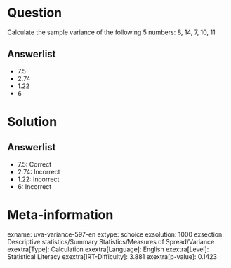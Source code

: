 Question
========

Calculate the sample variance of the following 5 numbers: 8, 14, 7, 10, 11

Answerlist
----------

* 7.5
* 2.74
* 1.22
* 6

Solution
========

Answerlist
----------

* 7.5: Correct
* 2.74: Incorrect
* 1.22: Incorrect
* 6: Incorrect

Meta-information
================
exname: uva-variance-597-en
extype: schoice
exsolution: 1000
exsection: Descriptive statistics/Summary Statistics/Measures of Spread/Variance
exextra[Type]: Calculation
exextra[Language]: English
exextra[Level]: Statistical Literacy
exextra[IRT-Difficulty]: 3.881
exextra[p-value]: 0.1423
